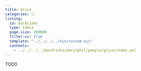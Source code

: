 ```yaml
---
title: Grice 
categories: ⚪
listing:
  id: backlinks
  type: table
  page-size: 100000
  filter-ui: true
  template: "../../../../ejs/custom.ejs"
  contents:
    - ../../../../backlinks/docs/phil/people/grice/index.yml
---
```


TODO
